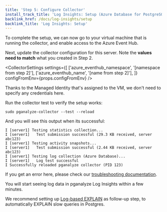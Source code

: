 ```yaml
---
title: 'Step 5: Configure Collector'
install_track_title: 'Log Insights: Setup (Azure Database for PostgreSQL)'
backlink_href: /docs/log-insights/setup
backlink_title: 'Log Insights: Setup'
---
```



To complete the setup, we can now go to your virtual machine that is running the collector, and enable access to the Azure Event Hub.

Next, update the collector configuration for this server. Note the **values need to match** what you created in Step 2.

<CollectorSettings settings={[
  ['azure_eventhub_namespace', '[namespace from step 2]'],
  ['azure_eventhub_name', '[name from step 2]'],
]} configFromEnv={props.configFromEnv} />

Thanks to the Managed Identity that's assigned to the VM, we don't need to specify any credentials here.

Run the collector test to verify the setup works:

```
sudo pganalyze-collector --test --reload
```

And you will see this output when its successful:

```
I [server1] Testing statistics collection...
I [server1]   Test submission successful (29.3 KB received, server abc123)
I [server1] Testing activity snapshots...
I [server1]   Test submission successful (2.44 KB received, server abc123)
I [server1] Testing log collection (Azure Database)...
I [server1]   Log test successful
I Successfully reloaded pganalyze collector (PID 123)
```

If you get an error here, please check our
[troubleshooting documentation](https://pganalyze.com/docs/log-insights/setup/azure-database/troubleshooting).

<PublicOnly>
  <p>You will start seeing log data in pganalyze Log Insights within a few minutes.</p>
  <p>
    We recommend setting up <a href="/docs/explain/setup/log_explain/01_overview">Log-based EXPLAIN</a>
    as follow-up step, to automatically EXPLAIN slow queries in Postgres.
  </p>
</PublicOnly>
